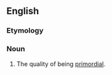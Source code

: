 ==English==

===Etymology===
{{suffix|en|primordial|ity}}

===Noun===
{{en-noun|~|primordialities}}

# The quality of being [[primordial]].